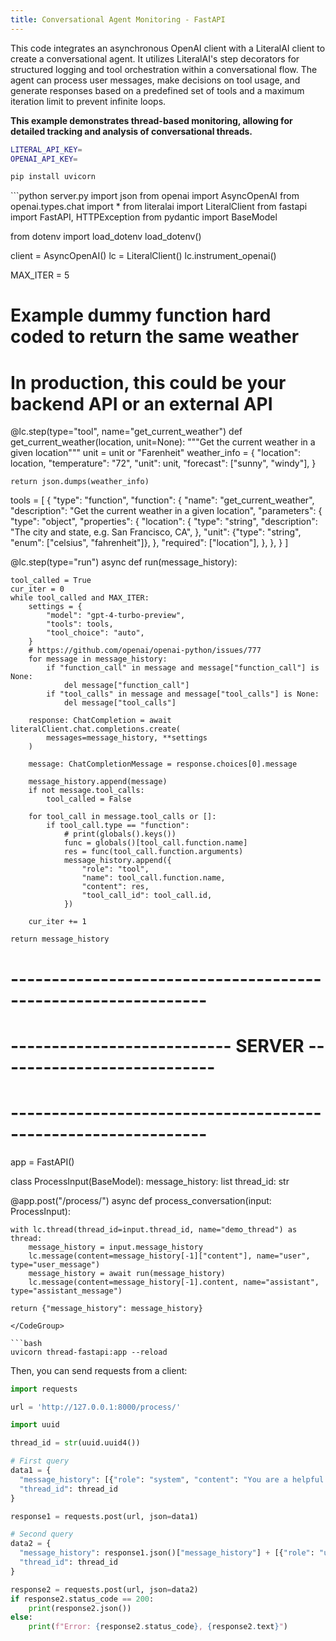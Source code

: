 ```yaml
---
title: Conversational Agent Monitoring - FastAPI 
---
```


This code integrates an asynchronous OpenAI client with a LiteralAI client to create a conversational agent. 
It utilizes LiteralAI's step decorators for structured logging and tool orchestration within a conversational flow. 
The agent can process user messages, make decisions on tool usage, and generate responses based on a predefined set of tools and a maximum iteration limit to prevent infinite loops.

**This example demonstrates thread-based monitoring, allowing for detailed tracking and analysis of conversational threads.**

```bash .env
LITERAL_API_KEY=
OPENAI_API_KEY=
```


```bash
pip install uvicorn
```

<CodeGroup>
```python server.py
import json
from openai import AsyncOpenAI
from openai.types.chat import *
from literalai import LiteralClient
from fastapi import FastAPI, HTTPException
from pydantic import BaseModel

from dotenv import load_dotenv
load_dotenv()


client = AsyncOpenAI()
lc = LiteralClient()
lc.instrument_openai()

MAX_ITER = 5


# Example dummy function hard coded to return the same weather
# In production, this could be your backend API or an external API
@lc.step(type="tool", name="get_current_weather")
def get_current_weather(location, unit=None):
    """Get the current weather in a given location"""
    unit = unit or "Farenheit"
    weather_info = {
        "location": location,
        "temperature": "72",
        "unit": unit,
        "forecast": ["sunny", "windy"],
    }

    return json.dumps(weather_info)


tools = [
    {
        "type": "function",
        "function": {
            "name": "get_current_weather",
            "description": "Get the current weather in a given location",
            "parameters": {
                "type": "object",
                "properties": {
                    "location": {
                        "type": "string",
                        "description": "The city and state, e.g. San Francisco, CA",
                    },
                    "unit": {"type": "string", "enum": ["celsius", "fahrenheit"]},
                },
                "required": ["location"],
            },
        },
    }
]


@lc.step(type="run")
async def run(message_history):
    
    tool_called = True
    cur_iter = 0
    while tool_called and MAX_ITER:
        settings = {
            "model": "gpt-4-turbo-preview",
            "tools": tools,
            "tool_choice": "auto",
        }
        # https://github.com/openai/openai-python/issues/777
        for message in message_history:
            if "function_call" in message and message["function_call"] is None:
                del message["function_call"]
            if "tool_calls" in message and message["tool_calls"] is None:
                del message["tool_calls"]
        
        response: ChatCompletion = await literalClient.chat.completions.create(
            messages=message_history, **settings
        )

        message: ChatCompletionMessage = response.choices[0].message

        message_history.append(message)
        if not message.tool_calls:
            tool_called = False

        for tool_call in message.tool_calls or []:
            if tool_call.type == "function":
                # print(globals().keys())
                func = globals()[tool_call.function.name]
                res = func(tool_call.function.arguments)
                message_history.append({
                    "role": "tool",
                    "name": tool_call.function.name,
                    "content": res,
                    "tool_call_id": tool_call.id,
                })

        cur_iter += 1

    return message_history


# --------------------------------------------------------------
# --------------------------- SERVER ---------------------------
# --------------------------------------------------------------

app = FastAPI()

class ProcessInput(BaseModel):
    message_history: list
    thread_id: str

@app.post("/process/")
async def process_conversation(input: ProcessInput):

    with lc.thread(thread_id=input.thread_id, name="demo_thread") as thread:
        message_history = input.message_history
        lc.message(content=message_history[-1]["content"], name="user", type="user_message")
        message_history = await run(message_history)
        lc.message(content=message_history[-1].content, name="assistant", type="assistant_message")
        
    return {"message_history": message_history}

```
</CodeGroup>

```bash
uvicorn thread-fastapi:app --reload
```

Then, you can send requests from a client:

```python client.py
import requests

url = 'http://127.0.0.1:8000/process/'

import uuid

thread_id = str(uuid.uuid4())

# First query
data1 = {
  "message_history": [{"role": "system", "content": "You are a helpful assistant."}, {"role": "user", "content": "what's the weather in sf"}],
  "thread_id": thread_id
}

response1 = requests.post(url, json=data1)

# Second query
data2 = {
  "message_history": response1.json()["message_history"] + [{"role": "user", "content": "what's the weather in paris"}],
  "thread_id": thread_id
}

response2 = requests.post(url, json=data2)
if response2.status_code == 200:
    print(response2.json())
else:
    print(f"Error: {response2.status_code}, {response2.text}")
```